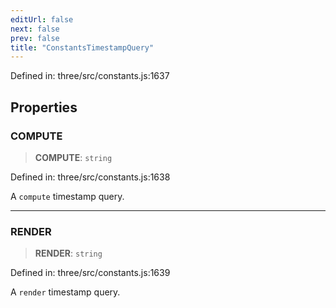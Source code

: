 ```yaml
---
editUrl: false
next: false
prev: false
title: "ConstantsTimestampQuery"
---
```


Defined in: three/src/constants.js:1637

## Properties

### COMPUTE

> **COMPUTE**: `string`

Defined in: three/src/constants.js:1638

A `compute` timestamp query.

***

### RENDER

> **RENDER**: `string`

Defined in: three/src/constants.js:1639

A `render` timestamp query.
